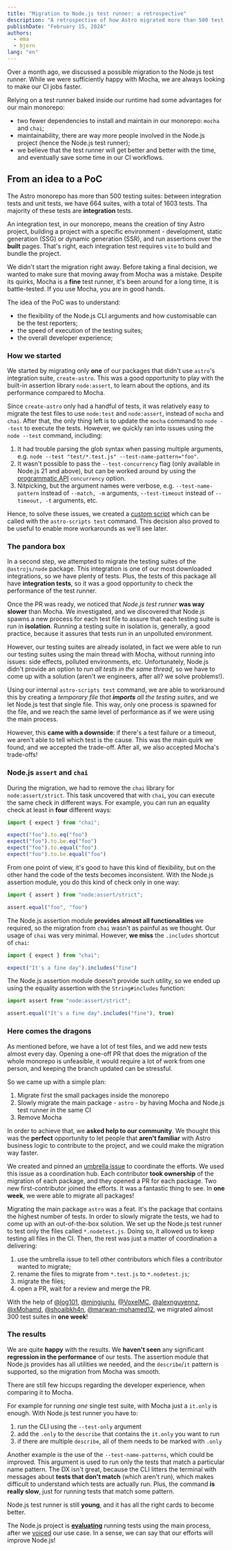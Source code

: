 ```yaml
---
title: "Migration to Node.js test runner: a retrospective"
description: "A retrospective of how Astro migrated more than 500 test suites from Mocha to Node.js test runner."
publishDate: "February 15, 2024"
authors:
  - ema
  - bjorn
lang: "en"
---
```


Over a month ago, we discussed a possible migration to the Node.js test runner. While we were sufficiently happy with Mocha, we are always looking to make our CI jobs faster.

Relying on a test runner baked inside our runtime had some advantages for our main monorepo:
- two fewer dependencies to install and maintain in our monorepo: `mocha` and `chai`;
- maintainability, there are way more people involved in the Node.js project (hence the Node.js test runner);
- we believe that the test runner will get better and better with the time, and eventually save some time in our CI workflows.

## From an idea to a PoC

The Astro monorepo has more than 500 testing suites: between integration tests and unit tests, we have 664 suites, with a total of 1603 tests. Tha majority of these tests are **integration** tests.

An integration test, in our monorepo, means the creation of tiny Astro project, building a project with a specific environment - development, static generation (SSG) or dynamic generation (SSR), and run assertions over the **built** pages. That's right, each integration test requires `vite` to build and bundle the project.

We didn't start the migration right away. Before taking a final decision, we wanted to make sure that moving away from Mocha was a mistake. Despite its quirks, Mocha is a **fine** test runner, it's been around for a long time, it is battle-tested. If you use Mocha, you are in good hands.

The idea of the PoC was to understand:
- the flexibility of the Node.js CLI arguments and how customisable can be the test reporters;
- the speed of execution of the testing suites;
- the overall developer experience;

### How we started

We started by migrating only **one** of our packages that didn't use `astro`'s integration suite, `create-astro`. This was a good opportunity to play with the built-in assertion library `node:assert`, to learn about the options, and its performance compared to Mocha.

Since `create-astro` only had a handful of tests, it was relatively easy to migrate the test files to use `node:test` and `node:assert`, instead of `mocha` and `chai`. After that, the only thing left is to update the `mocha` command to `node --test` to execute the tests. However, we quickly ran into issues using the `node --test` command, including:

1. It had trouble parsing the glob syntax when passing multiple arguments, e.g. `node --test "test/*.test.js" --test-name-pattern="foo"`.
2. It wasn't possible to pass the `--test-concurrency` flag (only available in Node.js 21 and above), but can be worked around by using the [programmatic API](https://nodejs.org/api/test.html#testname-options-fn) `concurrency` option.
3. Nitpicking, but the argument names were verbose, e.g. `--test-name-pattern` instead of `--match, -m` arguments, `--test-timeout` instead of `--timeout, -t` arguments, etc. 

Hence, to solve these issues, we created a [custom script](https://github.com/withastro/astro/blob/3757a212c01cee03b8e96e1e9697a187ae7cc290/scripts/cmd/test.js) which can be called with the `astro-scripts test` command. This decision also proved to be useful to enable more workarounds as we'll see later.

### The pandora box

In a second step, we attempted to migrate the testing suites of the `@astrojs/node` package. This integration is one of our most downloaded integrations, so we have plenty of tests. Plus, the tests of this package all have **integration tests**, so it was a good opportunity to check the performance of the test runner.

Once the PR was ready, we noticed that _Node.js test runner_ **was way slower** than Mocha. We investigated, and we discovered that Node.js spawns a new process for each test file to assure that each testing suite is run in **isolation**. Running a testing suite in isolation is, generally, a good practice, because it assures that tests run in an unpolluted environment.

However, our testing suites are already isolated, in fact we were able to run our testing suites using the main thread with Mocha, without running into issues: side effects, polluted environments, etc. Unfortunately, Node.js didn't provide an option to _run all tests in the same thread_, so we have to come up with a solution (aren't we engineers, after all? we solve problems!).

Using our internal `astro-scripts test` command, we are able to workaround this by creating a _temporary file that **imports** all the testing suites_, and we let Node.js test that single file. This way, only one process is spawned for the file, and we reach the same level of performance as if we were using the main process.

However, this **came with a downside**: if there's a test failure or a timeout, we aren't able to tell which test is the cause. This was the main quirk we found, and we accepted the trade-off. After all, we also accepted Mocha's trade-offs!

### Node.js `assert` and `chai`

During the migration, we had to remove the `chai` library for `node:assert/strict`. This task uncovered that with `chai`, you can execute the same check in different ways. For example, you can run an equality check at least in **four** different ways:

```js
import { expect } from "chai";

expect("foo").to.eq("foo")
expect("foo").to.be.eq("foo")
expect("foo").to.equal("foo")
expect("foo").to.be.equal("foo")
```

From one point of view, it's good to have this kind of flexibility, but on the other hand the code of the tests becomes inconsistent. With the Node.js assertion module, you do this kind of check only in one way:

```js
import { assert } from "node:assert/strict";

assert.equal("foo", "foo")
```

The Node.js assertion module **provides almost all functionalities** we required, so the migration from `chai` wasn't as painful as we thought. Our usage of `chai` was very minimal. However, **we miss** the `.includes` shortcut of `chai`:

```js
import { expect } from "chai";

expect("It's a fine day").includes("fine")
```

The Node.js assertion module doesn't provide such utility, so we ended up using the equality assertion with the `String#includes` function:

```js
import assert from "node:assert/strict";

assert.equal("It's a fine day".includes("fine"), true)
```

### Here comes the dragons

As mentioned before, we have a lot of test files, and we add new tests almost every day. Opening a one-off PR that does the migration of the whole monorepo is unfeasible, it would require a lot of work from one person, and keeping the branch updated can be stressful.

So we came up with a simple plan:
1. Migrate first the small packages inside the monorepo
2. Slowly migrate the main package - `astro` - by having Mocha and Node.js test runner in the same CI
3. Remove Mocha

In order to achieve that, we **asked help to our community**. We thought this was the **perfect** opportunity to let people that **aren't familiar** with Astro business logic to contribute to the project, and we could make the migration way faster.

We created and pinned an [umbrella issue](https://github.com/withastro/astro/issues/9873) to coordinate the efforts. We used this issue as a coordination hub. Each contributor **took ownership** of the migration of each package, and they opened a PR for each package. Two new first-contributor joined the efforts. It was a fantastic thing to see. In **one week**, we were able to migrate all packages!

Migrating the main package `astro` was a feat. It's the package that contains the highest number of tests. In order to slowly migrate the tests, we had to come up with an out-of-the-box solution. We set up the Node.js test runner to test only the files called `*.nodetest.js`. Doing so, it allowed us to keep testing all files in the CI. Then, the rest was just a matter of coordination a delivering:
1. use the umbrella issue to tell other contributors which files a contributor wanted to migrate;
2. rename the files to migrate from `*.test.js` to `*.nodetest.js`;
3. migrate the files;
4. open a PR, wait for a review and merge the PR.

With the help of [@log101](https://github.com/log101), [@mingjunlu](https://github.com/mingjunlu), [@VoxelMC](https://github.com/VoxelMC), [@alexnguyennz](https://github.com/alexnguyennz), [@xMohamd](https://github.com/xMohamd), [@shoaibkh4n](https://github.com/shoaibkh4n), [@marwan-mohamed12](https://github.com/marwan-mohamed12), we migrated almost 300 test suites in **one week**!

### The results

We are quite **happy** with the results. We **haven't seen** any significant **regression in the performance** of our tests. The assertion module that Node.js provides has all utilities we needed, and the `describe`/`it` pattern is supported, so the migration from Mocha was smooth.

There are still few hiccups regarding the developer experience, when comparing it to Mocha.

For example for running *one* single test suite, with Mocha just a `it.only` is enough. With Node.js test runner you have to:
1. run the CLI using the `--test-only` argument
2. add the `.only` to the `describe` that contains the `it.only` you want to run
3. if there are multiple `describe`, all of them needs to be marked with `.only`

Another example is the use of the `--test-name-patterns`, which could be improved. This argument is used to run only the tests that match a particular name pattern. The DX isn't great, because the CLI litters the terminal with messages about **tests that don't match** (which aren't run), which makes difficult  to understand which tests are actually run. Plus, the command **is really slow**, just for running tests that match some pattern.

Node.js test runner is still **young**, and it has all the right cards to become better.

The Node.js project is [**evaluating**](https://github.com/nodejs/node/pull/51579) running tests using the main process, after we [voiced](https://github.com/nodejs/node/issues/51548) our use case. In a sense, we can say that our efforts will improve Node.js!

